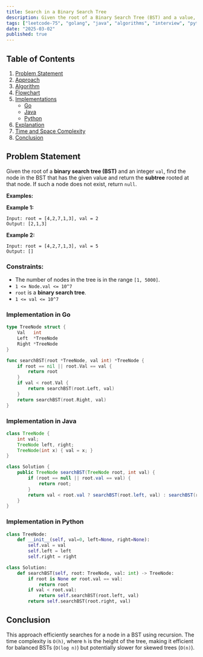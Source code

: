```yaml
---
title: Search in a Binary Search Tree
description: Given the root of a Binary Search Tree (BST) and a value, find the node with that value and return its subtree. Includes Go and Java implementations.
tags: ["leetcode-75", "golang", "java", "algorithms", "interview", "python", "leetcode"]
date: "2025-03-02"
published: true
---
```


## Table of Contents

1. [Problem Statement](#problem-statement)
2. [Approach](#approach)
3. [Algorithm](#algorithm)
4. [Flowchart](#flowchart)
5. [Implementations](#implementations)
   - [Go](#implementation-in-go)
   - [Java](#implementation-in-java)
   - [Python](#implementation-in-python)
6. [Explanation](#explanation)
7. [Time and Space Complexity](#time-and-space-complexity)
8. [Conclusion](#conclusion)

## Problem Statement


Given the root of a **binary search tree (BST)** and an integer `val`, find the node in the BST that has the given value and return the **subtree** rooted at that node. If such a node does not exist, return `null`.

**Examples:**

**Example 1:**
```
Input: root = [4,2,7,1,3], val = 2
Output: [2,1,3]
```

**Example 2:**
```
Input: root = [4,2,7,1,3], val = 5
Output: []
```

### Constraints:

- The number of nodes in the tree is in the range `[1, 5000]`.
- `1 <= Node.val <= 10^7`
- `root` is a **binary search tree**.
- `1 <= val <= 10^7`

### Implementation in Go

```go
type TreeNode struct {
    Val   int
    Left  *TreeNode
    Right *TreeNode
}

func searchBST(root *TreeNode, val int) *TreeNode {
    if root == nil || root.Val == val {
        return root
    }
    if val < root.Val {
        return searchBST(root.Left, val)
    }
    return searchBST(root.Right, val)
}
```

### Implementation in Java

```java
class TreeNode {
    int val;
    TreeNode left, right;
    TreeNode(int x) { val = x; }
}

class Solution {
    public TreeNode searchBST(TreeNode root, int val) {
        if (root == null || root.val == val) {
            return root;
        }
        return val < root.val ? searchBST(root.left, val) : searchBST(root.right, val);
    }
}
```

### Implementation in Python

```python
class TreeNode:
    def __init__(self, val=0, left=None, right=None):
        self.val = val
        self.left = left
        self.right = right

class Solution:
    def searchBST(self, root: TreeNode, val: int) -> TreeNode:
        if root is None or root.val == val:
            return root
        if val < root.val:
            return self.searchBST(root.left, val)
        return self.searchBST(root.right, val)
```


## Conclusion

This approach efficiently searches for a node in a BST using recursion. The time complexity is `O(h)`, where `h` is the height of the tree, making it efficient for balanced BSTs (`O(log n)`) but potentially slower for skewed trees (`O(n)`).

